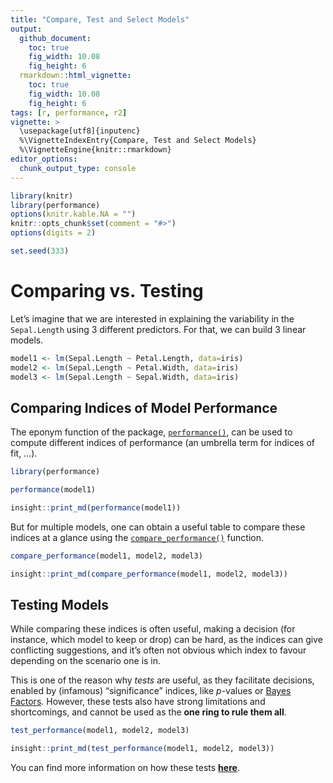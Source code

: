 ```yaml
---
title: "Compare, Test and Select Models"
output: 
  github_document:
    toc: true
    fig_width: 10.08
    fig_height: 6
  rmarkdown::html_vignette:
    toc: true
    fig_width: 10.08
    fig_height: 6
tags: [r, performance, r2]
vignette: >
  \usepackage[utf8]{inputenc}
  %\VignetteIndexEntry{Compare, Test and Select Models}
  %\VignetteEngine{knitr::rmarkdown}
editor_options: 
  chunk_output_type: console
---
```




```r
library(knitr)
library(performance)
options(knitr.kable.NA = "")
knitr::opts_chunk$set(comment = "#>")
options(digits = 2)

set.seed(333)
```


# Comparing vs. Testing

Let's imagine that we are interested in explaining the variability in the `Sepal.Length` using 3 different predictors. For that, we can build 3 linear models.

```r
model1 <- lm(Sepal.Length ~ Petal.Length, data=iris)
model2 <- lm(Sepal.Length ~ Petal.Width, data=iris)
model3 <- lm(Sepal.Length ~ Sepal.Width, data=iris)
```


## Comparing Indices of Model Performance

The eponym function of the package, [`performance()`](https://easystats.github.io/performance/reference/model_performance.html), can be used to compute different indices of performance (an umbrella term for indices of fit, ...).

```r
library(performance)

performance(model1)
```
```r
insight::print_md(performance(model1))
```

But for multiple models, one can obtain a useful table to compare these indices at a glance using the [`compare_performance()`](https://easystats.github.io/performance/reference/compare_performance.html) function.


```r
compare_performance(model1, model2, model3)
```
```r
insight::print_md(compare_performance(model1, model2, model3))
```

## Testing Models

While comparing these indices is often useful, making a decision (for instance, which model to keep or drop) can be hard, as the indices can give conflicting suggestions, and it's often not obvious which index to favour depending on the scenario one is in.

This is one of the reason why *tests* are useful, as they facilitate decisions, enabled by (infamous) "significance" indices, like *p*-values or [Bayes Factors](https://easystats.github.io/bayestestR/articles/bayes_factors.html). However, these tests also have strong limitations and shortcomings, and cannot be used as the **one ring to rule them all**. 

```r
test_performance(model1, model2, model3)
```
```r
insight::print_md(test_performance(model1, model2, model3))
```

You can find more information on how these tests [**here**](https://easystats.github.io/performance/reference/test_performance.html).